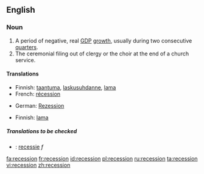 ==English==
{{wikipedia}}
=== Noun ===
{{en-noun}}
# A period of negative, real [[GDP]] [[growth]], usually during two consecutive  [[quarter]]s.
# The ceremonial filing out of clergy or the choir at the end of a church service.

==== Translations ====
{{trans-top|A period of negative, real GDP growth, usually during two consecutive quarters}}
*Finnish: [[taantuma]], [[laskusuhdanne]], [[lama]]
*French:  [[récession]] {{f}}
{{trans-mid}}
*German: [[Rezession]] {{f}}
{{trans-bottom}}

{{trans-top|The ceremonial filing out of clergy or the choir at the end of a church service}}
*Finnish: [[lama]]
{{trans-mid}}
{{trans-bottom}}

=====Translations to be checked=====
{{checktrans}}
{{top}}
*{{ttbc|Dutch}}: [[recessie]] ''f''
{{mid}}
{{bottom}}

[[fa:recession]]
[[fr:recession]]
[[id:recession]]
[[pl:recession]]
[[ru:recession]]
[[ta:recession]]
[[vi:recession]]
[[zh:recession]]